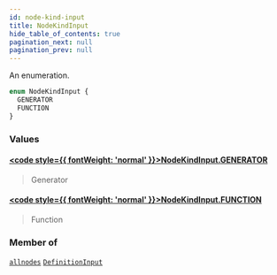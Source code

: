 ```yaml
---
id: node-kind-input
title: NodeKindInput
hide_table_of_contents: true
pagination_next: null
pagination_prev: null
---
```








An enumeration.

```graphql
enum NodeKindInput {
  GENERATOR
  FUNCTION
}
```


### Values

#### [<code style={{ fontWeight: 'normal' }}>NodeKindInput.<b>GENERATOR</b></code>](#) 
> Generator
> 

#### [<code style={{ fontWeight: 'normal' }}>NodeKindInput.<b>FUNCTION</b></code>](#) 
> Function
> 



### Member of

[`allnodes`](/docs/schemas/arkitekt/queries/allnodes)  <Badge class="secondary" text="query"/><Bullet />[`DefinitionInput`](/docs/schemas/arkitekt/inputs/definition-input)  <Badge class="secondary" text="input"/>



